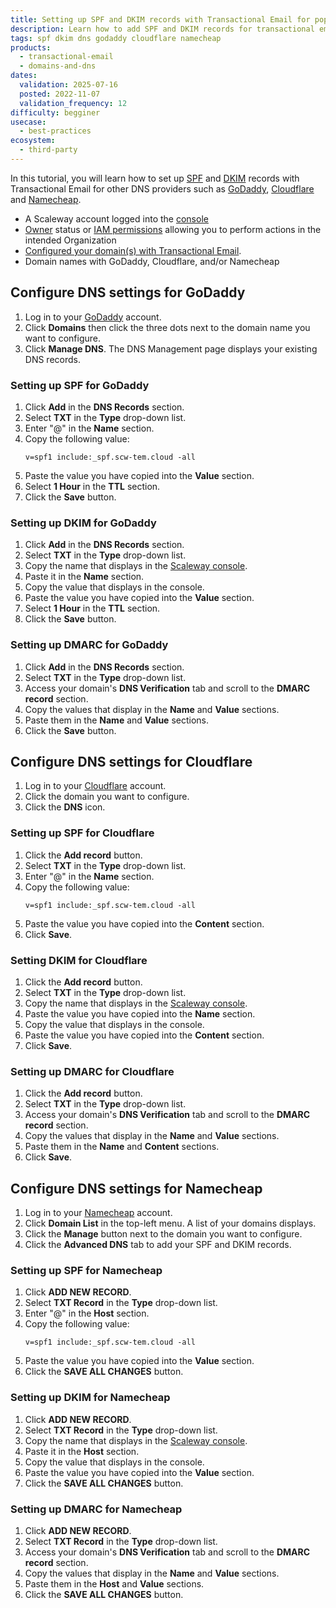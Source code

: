 ```yaml
---
title: Setting up SPF and DKIM records with Transactional Email for popular DNS providers
description: Learn how to add SPF and DKIM records for transactional email on popular DNS providers with our step-by-step guide.
tags: spf dkim dns godaddy cloudflare namecheap
products:
  - transactional-email
  - domains-and-dns
dates:
  validation: 2025-07-16
  posted: 2022-11-07
  validation_frequency: 12
difficulty: begginer
usecase:
  - best-practices
ecosystem:
  - third-party
---
```




In this tutorial, you will learn how to set up [SPF](/transactional-email/concepts/#spf-record) and [DKIM](/transactional-email/concepts/#dkim-record) records with Transactional Email for other DNS providers such as [GoDaddy](https://www.godaddy.com/), [Cloudflare](https://www.cloudflare.com/) and [Namecheap](https://www.namecheap.com/).

<Requirements />

- A Scaleway account logged into the [console](https://console.scaleway.com)
- [Owner](/iam/concepts/#owner) status or [IAM permissions](/iam/concepts/#permission) allowing you to perform actions in the intended Organization
- [Configured your domain(s) with Transactional Email](/transactional-email/how-to/configure-domain-with-transactional-email/).
- Domain names with GoDaddy, Cloudflare, and/or Namecheap

## Configure DNS settings for GoDaddy

1. Log in to your [GoDaddy](https://www.godaddy.com/) account.
2. Click **Domains** then click the three dots next to the domain name you want to configure.
3. Click **Manage DNS**. The DNS Management page displays your existing DNS records.

###  Setting up SPF for GoDaddy

1. Click **Add** in the **DNS Records** section.
2. Select **TXT** in the **Type** drop-down list.
3. Enter "@" in the **Name** section.
4. Copy the following value:
    ```
    v=spf1 include:_spf.scw-tem.cloud -all
    ```
5. Paste the value you have copied into the **Value** section.
6. Select **1 Hour** in the **TTL** section.
7. Click the **Save** button.

###  Setting up DKIM for GoDaddy

1. Click **Add** in the **DNS Records** section.
2. Select **TXT** in the **Type** drop-down list.
3. Copy the name that displays in the [Scaleway console](https://console.scaleway.com/transactional-email/domains/create).
    <Lightbox image={image} alt="" />
4. Paste it in the **Name** section.
5. Copy the value that displays in the console.
    <Lightbox image={image2} alt="" />
6. Paste the value you have copied into the **Value** section.
7. Select **1 Hour** in the **TTL** section.
8. Click the **Save** button.

### Setting up DMARC for GoDaddy

1. Click **Add** in the **DNS Records** section.
2. Select **TXT** in the **Type** drop-down list.
3. Access your domain's **DNS Verification** tab and scroll to the **DMARC record** section.
4. Copy the values that display in the **Name** and **Value** sections.
5. Paste them in the **Name** and **Value** sections.
6. Click the **Save** button.

## Configure DNS settings for Cloudflare

1. Log in to your [Cloudflare](https://www.cloudflare.com) account.
2. Click the domain you want to configure.
3. Click the **DNS** icon.
    <Lightbox image={image3} alt="" />

### Setting up SPF for Cloudflare

1. Click the **Add record** button.
2. Select **TXT** in the **Type** drop-down list.
3. Enter "@" in the **Name** section.
4. Copy the following value:
    ```
    v=spf1 include:_spf.scw-tem.cloud -all
    ```
5. Paste the value you have copied into the **Content** section.
6. Click **Save**.

### Setting DKIM for Cloudflare

1. Click the **Add record** button.
2. Select **TXT** in the **Type** drop-down list.
3. Copy the name that displays in the [Scaleway console](https://console.scaleway.com/transactional-email/domains/create).
    <Lightbox image={image4} alt="" />
4. Paste the value you have copied into the **Name** section.
5. Copy the value that displays in the console.
    <Lightbox image={image5} alt="" />
6. Paste the value you have copied into the **Content** section.
7. Click **Save**.

### Setting up DMARC for Cloudflare

1. Click the **Add record** button.
2. Select **TXT** in the **Type** drop-down list.
3. Access your domain's **DNS Verification** tab and scroll to the **DMARC record** section.
4. Copy the values that display in the **Name** and **Value** sections.
5. Paste them in the **Name** and **Content** sections.
6. Click **Save**.

## Configure DNS settings for Namecheap

1. Log in to your [Namecheap](https://www.cloudflare.com) account.
2. Click **Domain List** in the top-left menu. A list of your domains displays.
3. Click the **Manage** button next to the domain you want to configure.
4. Click the **Advanced DNS** tab to add your SPF and DKIM records.

### Setting up SPF for Namecheap

1. Click **ADD NEW RECORD**.
2. Select **TXT Record** in the **Type** drop-down list.
3. Enter "@" in the **Host** section.
4. Copy the following value:
    ```
    v=spf1 include:_spf.scw-tem.cloud -all
    ```
5. Paste the value you have copied into the **Value** section.
6. Click the **SAVE ALL CHANGES** button.

### Setting up DKIM for Namecheap

1. Click **ADD NEW RECORD**.
2. Select **TXT Record** in the **Type** drop-down list.
3. Copy the name that displays in the [Scaleway console](https://console.scaleway.com/transactional-email/domains/create).
    <Lightbox image={image6} alt="" />
4. Paste it in the **Host** section.
5. Copy the value that displays in the console.
    <Lightbox image={image7} alt="" />
6. Paste the value you have copied into the **Value** section.
7. Click the **SAVE ALL CHANGES** button.

### Setting up DMARC for Namecheap

1. Click **ADD NEW RECORD**.
2. Select **TXT Record** in the **Type** drop-down list.
3. Access your domain's **DNS Verification** tab and scroll to the **DMARC record** section.
4. Copy the values that display in the **Name** and **Value** sections.
5. Paste them in the **Host** and **Value** sections.
6. Click the **SAVE ALL CHANGES** button.